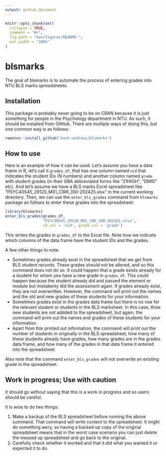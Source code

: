 ```yaml
---
output: github_document
---
```


<!-- README.md is generated from README.Rmd. Please edit that file -->

```r
knitr::opts_chunk$set(
  collapse = TRUE,
  comment = "#>",
  fig.path = "man/figures/README-",
  out.width = "100%"
)
```

# blsmarks

<!-- badges: start -->
<!-- badges: end -->

The goal of blsmarks is to automate the process of entering grades into NTU BLS marks spreadsheets.

## Installation

This package is probably never going to be on CRAN because it is just something for people in the Psychology department in NTU.
As such, it should be installed from GitHub.
There are multiple ways of doing this, but one common way is as follows:

``` r
remotes::install_github("mark-andrews/blsmarks")
```

## How to use

Here is an example of how it can be used.
Let's assume you have a data frame in R, let's call it `grades_df`, that has one column named `nid` that indicates the student IDs (N numbers) and another column named `grade` with student grades (in their GBA abbreviated forms like "21HIGH", "DMID" etc).
And let's assume we have a BLS marks Excel spreadsheet like "PSYC40545_29120_M01_CWK_100-202425.xlsx" in the current working directory.
Then, we can use the `enter_bls_grades` command from `blsmarks` package as follows to enter these grades into the spreadsheet:

```r
library(blsmarks)
enter_bls_grades(grades_df, 
                 "PSYC40545_29120_M01_CWK_100-202425.xlsx", 
                 id_col = 'nid', grade_col = 'grade')
```

This writes the grades in `grades_df` to the Excel file.
Note how we indicate which columns of the data frame have the student IDs and the grades.

A few other things to note:

* Sometimes grades already exist in the spreadsheet that we get from BLS student records. These grades should not be altered, and so this command does not do so. It could happen that a grade exists already for a student for whom you have a new grade in `grades_df`. This could happen because the student already did and passed the element or module but mistakenly did the assessment again. If grades already exist, they are not overwritten. However, the command will print out the names and the old and new grades of these students for your information.
* Sometimes grades exist in the grades data frame but there is no row for the relevant student or students in the BLS marksheet. In this case, thise new students are *not* addded to the spreadsheet, but again, the command will print out the names and grades of these students for your information.
* Apart from this printed out information, the command will print out the number of students in originally in the BLS spreadsheet, how many of these students already have grades, how many grades are in the grades data frame, and how many of the grades in that data frame it entered into the spreadsheet.

Also note that the command `enter_bls_grades` will not overwrite an existing grade in the spreadsheet.

## Work in progress; Use with caution

It should go without saying that this is a work in progress and so users should be careful.

It is wise to do two things:

  1. Make a backup of the BLS spreadsheet before running the above command. That command will write content to the spreadsheet. It might do something awry, so having a backed up copy of the original spreadsheet means that in the worst case scenario you can just delete the messed up spreadsheet and go back to the original.
  1. Carefully check whether it worked and that it did what you wanted it or expected it to do.


